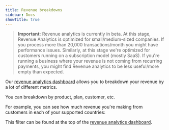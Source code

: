 ```yaml
---
title: Revenue breakdowns
sidebar: Docs
showTitle: true
---
```


> **Important:** Revenue analytics is currently in beta. At this stage, Revenue Analytics is optimized for small/medium-sized companies. If you process more than 20,000 transactions/month you might have performance issues. Similarly, at this stage we're optimized for customers running on a subscription model (mostly SaaS). If you're running a business where your revenue is not coming from recurring payments, you might find Revenue analytics to be less useful/more empty than expected.

Our [revenue analytics dashboard](https://app.posthog.com/revenue_analytics) allows you to breakdown your revenue by a lot of different metrics.

You can breakdown by product, plan, customer, etc.

For example, you can see how much revenue you're making from customers in each of your supported countries:


<ProductScreenshot
  imageLight = "https://res.cloudinary.com/dmukukwp6/image/upload/Screenshot_2025_09_05_at_17_26_03_12faf2da1c.png"
  imageDark = "https://res.cloudinary.com/dmukukwp6/image/upload/Screenshot_2025_09_05_at_17_26_33_17f5406845.png"
  alt="Revenue analytics country breakdown" 
  classes="rounded"
/>

This filter can be found at the top of the [revenue analytics dashboard](https://app.posthog.com/revenue_analytics).